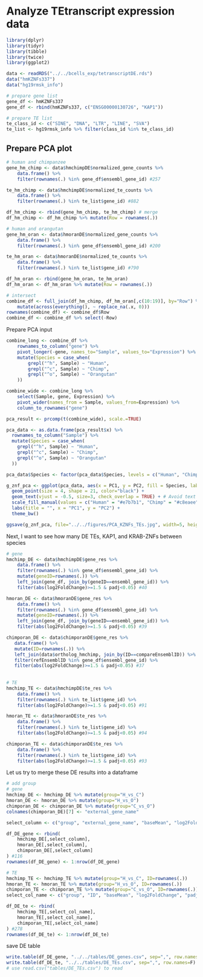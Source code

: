 # Analyze TEtranscript expression data

```r
library(dplyr)
library(tidyr)
library(tibble)
library(twice)
library(ggplot2)
```

```r
data <- readRDS("../../bcells_exp/tetranscriptDE.rds")
data("hmKZNFs337")
data("hg19rmsk_info")

# prepare gene list
gene_df <- hmKZNFs337
gene_df <- rbind(hmKZNFs337, c("ENSG00000130726", "KAP1"))

# prepare TE list
te_class_id <- c("SINE", "DNA", "LTR", "LINE", "SVA")
te_list <- hg19rmsk_info %>% filter(class_id %in% te_class_id)
```

## Prepare PCA plot

```r
# human and chimpanzee
gene_hm_chimp <- data$hmchimpDE$normalized_gene_counts %>%
    data.frame() %>%
    filter(rownames(.) %in% gene_df$ensembl_gene_id) #257

te_hm_chimp <- data$hmchimpDE$normalized_te_counts %>%
    data.frame() %>%
    filter(rownames(.) %in% te_list$gene_id) #882

df_hm_chimp <- rbind(gene_hm_chimp, te_hm_chimp) # merge
df_hm_chimp <- df_hm_chimp %>% mutate(Row = rownames(.))

# human and orangutan
gene_hm_oran <- data$hmoranDE$normalized_gene_counts %>%
    data.frame() %>%
    filter(rownames(.) %in% gene_df$ensembl_gene_id) #200

te_hm_oran <- data$hmoranDE$normalized_te_counts %>%
    data.frame() %>%
    filter(rownames(.) %in% te_list$gene_id) #790

df_hm_oran <- rbind(gene_hm_oran, te_hm_oran)
df_hm_oran <- df_hm_oran %>% mutate(Row = rownames(.))

# intersect
combine_df <- full_join(df_hm_chimp, df_hm_oran[,c(10:19)], by="Row") %>%
    mutate(across(everything(), ~ replace_na(.x, 0)))
rownames(combine_df) <- combine_df$Row
combine_df <- combine_df %>% select(-Row)
```

Prepare PCA input
```r
combine_long <- combine_df %>%
    rownames_to_column("gene") %>%
    pivot_longer(-gene, names_to="Sample", values_to="Expression") %>%
    mutate(Species = case_when(
        grepl("^h", Sample) ~ "Human",
        grepl("^c", Sample) ~ "Chimp",
        grepl("^o", Sample) ~ "Orangutan"
    ))

combine_wide <- combine_long %>%
    select(Sample, gene, Expression) %>%
    pivot_wider(names_from = Sample, values_from=Expression) %>%
    column_to_rownames("gene")

pca_result <- prcomp(t(combine_wide), scale.=TRUE)

pca_data <- as.data.frame(pca_result$x) %>%
  rownames_to_column("Sample") %>%
  mutate(Species = case_when(
    grepl("^h", Sample) ~ "Human",
    grepl("^c", Sample) ~ "Chimp",
    grepl("^o", Sample) ~ "Orangutan"
  ))

pca_data$Species <- factor(pca_data$Species, levels = c("Human", "Chimp", "Orangutan"))

g_znf_pca <- ggplot(pca_data, aes(x = PC1, y = PC2, fill = Species, label = Sample)) +
  geom_point(size = 4, shape = 21, color="black") +
  geom_text(vjust = -0.5, size=3, check_overlap = TRUE) + # Avoid text overlap
  scale_fill_manual(values = c("Human" = "#e7b7b1", "Chimp" = "#c8eaee", "Orangutan" = "#b2beb5")) +
  labs(title = "", x = "PC1", y = "PC2") +
  theme_bw()

ggsave(g_znf_pca, file="../../figures/PCA_KZNFs_TEs.jpg", width=5, height=4, dpi=300)
```

Next, I want to see how many DE TEs, KAP1, and KRAB-ZNFs between species
```r
# gene
hmchimp_DE <- data$hmchimpDE$gene_res %>%
    data.frame() %>%
    filter(rownames(.) %in% gene_df$ensembl_gene_id) %>%
    mutate(geneID=rownames(.)) %>%
    left_join(gene_df, join_by(geneID==ensembl_gene_id)) %>%
    filter(abs(log2FoldChange)>=1.5 & padj<0.05) #40

hmoran_DE <- data$hmoranDE$gene_res %>%
    data.frame() %>%
    filter(rownames(.) %in% gene_df$ensembl_gene_id) %>%
    mutate(geneID=rownames(.)) %>%
    left_join(gene_df, join_by(geneID==ensembl_gene_id)) %>%
    filter(abs(log2FoldChange)>=1.5 & padj<0.05) #39

chimporan_DE <- data$chimporanDE$gene_res %>%
   data.frame() %>%
   mutate(ID=rownames(.)) %>%
   left_join(data$ortholog_hmchimp, join_by(ID==compareEnsemblID)) %>% #12898
   filter(refEnsemblID %in% gene_df$ensembl_gene_id) %>%
   filter(abs(log2FoldChange)>=1.5 & padj<0.05) #37
   
       
# TE
hmchimp_TE <- data$hmchimpDE$te_res %>%
    data.frame() %>%
    filter(rownames(.) %in% te_list$gene_id) %>%
    filter(abs(log2FoldChange)>=1.5 & padj<0.05) #91

hmoran_TE <- data$hmoranDE$te_res %>%
    data.frame() %>%
    filter(rownames(.) %in% te_list$gene_id) %>%
    filter(abs(log2FoldChange)>=1.5 & padj<0.05) #94

chimporan_TE <- data$chimporanDE$te_res %>%
    data.frame() %>%
    filter(rownames(.) %in% te_list$gene_id) %>%
    filter(abs(log2FoldChange)>=1.5 & padj<0.05) #93

```

Let us try to merge these DE results into a dataframe
```r
# add group
# gene
hmchimp_DE <- hmchimp_DE %>% mutate(group="H_vs_C")
hmoran_DE <- hmoran_DE %>% mutate(group="H_vs_O")
chimporan_DE <- chimporan_DE %>% mutate(group="C_vs_O")
colnames(chimporan_DE)[7] <- "external_gene_name"

select_column <- c("group", "external_gene_name", "baseMean", "log2FoldChange", "padj")

df_DE_gene <- rbind(
    hmchimp_DE[,select_column],
    hmoran_DE[,select_column],
    chimporan_DE[,select_column]
) #116
rownames(df_DE_gene) <- 1:nrow(df_DE_gene)

# TE
hmchimp_TE <- hmchimp_TE %>% mutate(group="H_vs_C", ID=rownames(.))
hmoran_TE <- hmoran_TE %>% mutate(group="H_vs_O", ID=rownames(.))
chimporan_TE <- chimporan_TE %>% mutate(group="C_vs_O", ID=rownames(.))
select_col_name <- c("group", "ID", "baseMean", "log2FoldChange", "padj")

df_DE_te <- rbind(
    hmchimp_TE[,select_col_name],
    hmoran_TE[,select_col_name],
    chimporan_TE[,select_col_name]
) #278
rownames(df_DE_te) <- 1:nrow(df_DE_te)
```

save DE table
```r
write.table(df_DE_gene, "../../tables/DE_genes.csv", sep=",", row.names = F)
write.table(df_DE_te, "../../tables/DE_TEs.csv", sep=",", row.names=F)
# use read.csv("tables/DE_TEs.csv") to read
```

